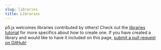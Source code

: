 ```yaml
---
slug: libraries
title: Libraries
---
```


p5.js welcomes libraries contributed by others! Check out the [libraries tutorial](/contribute/creating_libraries) for more specifics about how to create one. If you have created a library and would like to have it included on this page, [submit a pull request on GitHub!](https://github.com/processing/p5.js-website/blob/main/contributing_libraries.md)
